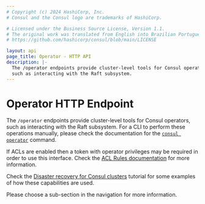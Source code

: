 ```yaml
---
# Copyright (c) 2024 HashiCorp, Inc.
# Consul and the Consul logo are trademarks of HashiCorp.

# Licensed under the Business Source License, Version 1.1.
# The original work was translated from English into Brazilian Portuguese.
# https://github.com/hashicorp/consul/blob/main/LICENSE

layout: api
page_title: Operator - HTTP API
description: |-
  The /operator endpoints provide cluster-level tools for Consul operators,
  such as interacting with the Raft subsystem.
---
```


# Operator HTTP Endpoint

The `/operator` endpoints provide cluster-level tools for Consul operators,
such as interacting with the Raft subsystem. For a CLI to perform these
operations manually, please check the documentation for the
[`consul operator`](/consul/commands/operator) command.

If ACLs are enabled then a token with operator privileges may be required in
order to use this interface. Check the [ACL Rules documentation](/consul/docs/security/acl/acl-rules#operator-rules)
for more information.

Check the [Disaster recovery for Consul clusters](/consul/tutorials/datacenter-operations/recovery-outage) tutorial for some examples of
how these capabilities are used.

Please choose a sub-section in the navigation for more information.
